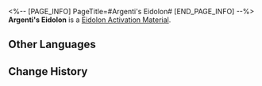 <%-- [PAGE_INFO]
PageTitle=#Argenti's Eidolon#
[END_PAGE_INFO] --%>
{{Item Infobox
|id          = 11302
|image       = Item Argenti's Eidolon.png
|type        = Eidolon Activation Material
|invCategory = 
|rarity      = 5
|effect      = 
|description = Material for raising Argenti's Eidolon Level.
}}
'''Argenti's Eidolon''' is a [[Eidolon Activation Material]].

==Other Languages==
{{Other Languages
|en   = Argenti's Eidolon
|zhs  = 【银枝】的星魂
|zht  = 【銀枝】的星魂
|ja   = 「アルジェンティ」の星魂
|ko   = [아젠티]의 성혼
|es   = Eidolon de Argenti
|fr   = Eidolon d'Argenti
|ru   = Эйдолон Аргенти
|th   = Eidolon ของ Argenti
|vi   = Tinh Hồn Argenti
|de   = Argentis Eidolon
|id   = Argenti's Eidolon
|pt   = Eidolon de Argenti
}}

==Change History==
{{Change History|1.5}}